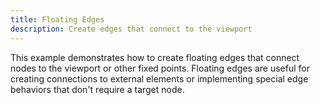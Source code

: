 ```yaml
---
title: Floating Edges
description: Create edges that connect to the viewport
---
```


This example demonstrates how to create floating edges that connect nodes to the viewport or other fixed points. Floating edges are useful for creating connections to external elements or implementing special edge behaviors that don't require a target node.

<RemoteCodeViewer route="examples/edges/floating-edges" framework="svelte" />
